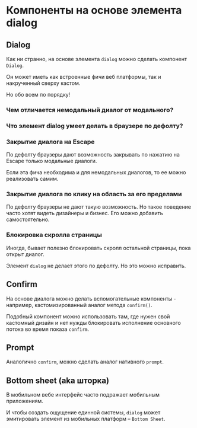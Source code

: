  




<Meta title="Dialog Based/Docs" />
 
# Компоненты на основе элемента dialog

## Dialog
 
Как ни странно, на основе элемента `dialog` можно сделать компонент `Dialog`.

Он может иметь как встроенные фичи веб платформы, так и накрученный сверху кастом.

Но обо всем по порядку!

### Чем отличается немодальный диалог от модального?

<Canvas of={NonModalVsModal.NonModalVsModal} />

### Что элемент dialog умеет делать в браузере по дефолту?

<Canvas of={WhatWebPlatformProvides.WhatWebPlatformProvides} />

### Закрытие диалога на Escape

По дефолту браузеры дают возможность закрывать по нажатию на Escape только модальные диалоги.

Если эта фича необходима и для немодальных диалогов, то ее можно реализовать самим.

<Canvas of={CloseOnEscapeNonModalStories.CloseOnEscapeNonModal} />

### Закрытие диалога по клику на область за его пределами

По дефолту браузеры не дают такую возможность. Но такое поведение часто хотят видеть дизайнеры и бизнес. Его можно добавить самостоятельно.

<Canvas of={CloseOnOutsideClickStories.CloseOnOutsideClick} />

### Блокировка скролла страницы

Иногда, бывает полезно блокировать скролл остальной страницы, пока открыт диалог.

Элемент `dialog` не делает этого по дефолту. Но это можно исправить.

<Canvas of={PageScrollLockStories.PageScrollLock} />

## Confirm

На основе диалога можно делать вспомогательные компоненты - например, кастомизированный аналог метода `confirm()`.

Подобный компонент можно использовать там, где нужен свой кастомный дизайн и нет нужды блокировать исполнение основного потока во время показа `confirm`.

<Canvas of={ConfirmStories.ConfirmStoryForDocs} />

## Prompt

Аналогично `confirm`, можно сделать аналог нативного `prompt`.

<Canvas of={PromptStories.PromptStoryForDocs} />

## Bottom sheet (aka шторка)

В мобильном вебе интерфейс часто подражает мобильным приложениям.

И чтобы создать ощущение единной системы, `dialog` может эмитировать элемент из мобильных платформ – `Bottom Sheet`.

<Canvas of={BottomSheetStories.BottomSheetStoryInIfame} />
